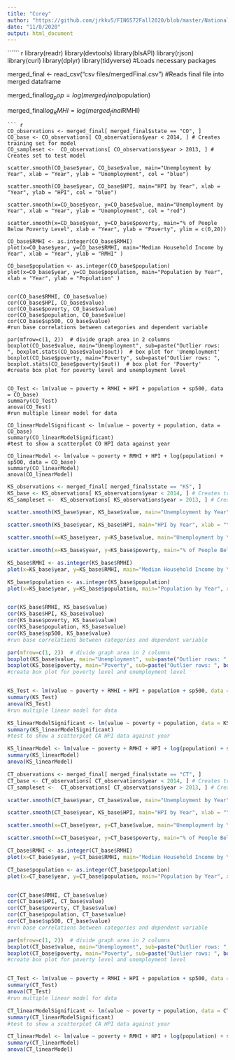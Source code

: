 ```yaml
---
title: "Corey"
author: "https://github.com/jrkkv5/FIN6572Fall2020/blob/master/National%20Debt/importNationalDebt.Rmd"
date: "11/8/2020"
output: html_document
---
```

`````` r
library(readr)
library(devtools)
library(blsAPI)
library(rjson)
library(curl)
library(dplyr)
library(tidyverse)
#Loads necessary packages

merged_final <- read_csv("csv files/mergedFinal.csv")
#Reads final file into merged dataframe

merged_final$log_pop = log(merged_final$population)

merged_final$log_RMHI = log(merged_final$RMHI)
```
``` r

CO_observations <- merged_final[ merged_final$state == "CO", ]
CO_base <- CO_observations[ CO_observations$year < 2014, ] # Creates training set for model
CO_sampleset <-  CO_observations[ CO_observations$year > 2013, ] # Creates set to test model

scatter.smooth(CO_base$year, CO_base$value, main="Unemployment by Year", xlab = "Year", ylab = "Unemployment", col = "blue")

scatter.smooth(CO_base$year, CO_base$HPI, main="HPI by Year", xlab = "Year", ylab = "HPI", col = "blue")

scatter.smooth(x=CO_base$year, y=CO_base$value, main="Unemployment by Year", xlab = "Year", ylab = "Unemployment", col = "red")

scatter.smooth(x=CO_base$year, y=CO_base$poverty, main="% of People Below Poverty Level", xlab = "Year", ylab = "Poverty", ylim = c(0,20))

CO_base$RMHI <- as.integer(CO_base$RMHI)
plot(x=CO_base$year, y=CO_base$RMHI, main="Median Household Income by Year", xlab = "Year", ylab = "RMHI" )

CO_base$population <- as.integer(CO_base$population)
plot(x=CO_base$year, y=CO_base$population, main="Population by Year", xlab = "Year", ylab = "Population" )


cor(CO_base$RMHI, CO_base$value)
cor(CO_base$HPI, CO_base$value)
cor(CO_base$poverty, CO_base$value)
cor(CO_base$population, CO_base$value)
cor(CO_base$sp500, CO_base$value)
#run base correlations between categories and dependent variable

par(mfrow=c(1, 2))  # divide graph area in 2 columns
boxplot(CO_base$value, main="Unemployment", sub=paste("Outlier rows: ", boxplot.stats(CO_base$value)$out))  # box plot for 'Unemployment'
boxplot(CO_base$poverty, main="Poverty", sub=paste("Outlier rows: ", boxplot.stats(CO_base$poverty)$out))  # box plot for 'Poverty'
#create box plot for poverty level and unemployment level


CO_Test <- lm(value ~ poverty + RMHI + HPI + population + sp500, data = CO_base)
summary(CO_Test)
anova(CO_Test)
#run multiple linear model for data

CO_linearModelSignificant <- lm(value ~ poverty + population, data = CO_base)
summary(CO_linearModelSignificant)
#test to show a scatterplot CO HPI data against year

CO_linearModel <- lm(value ~ poverty + RMHI + HPI + log(population) + sp500, data = CO_base)
summary(CO_linearModel)
anova(CO_linearModel)
```
``` r

KS_observations <- merged_final[ merged_final$state == "KS", ]
KS_base <- KS_observations[ KS_observations$year < 2014, ] # Creates training set for model
KS_sampleset <-  KS_observations[ KS_observations$year > 2013, ] # Creates set to test model

scatter.smooth(KS_base$year, KS_base$value, main="Unemployment by Year", xlab = "Year", ylab = "Unemployment", col = "blue")

scatter.smooth(KS_base$year, KS_base$HPI, main="HPI by Year", xlab = "Year", ylab = "HPI", col = "blue")

scatter.smooth(x=KS_base$year, y=KS_base$value, main="Unemployment by Year", xlab = "Year", ylab = "Unemployment", col = "red")

scatter.smooth(x=KS_base$year, y=KS_base$poverty, main="% of People Below Poverty Level", xlab = "Year", ylab = "Poverty", ylim = c(0,20))

KS_base$RMHI <- as.integer(KS_base$RMHI)
plot(x=KS_base$year, y=KS_base$RMHI, main="Median Household Income by Year", xlab = "Year", ylab = "RMHI" )

KS_base$population <- as.integer(KS_base$population)
plot(x=KS_base$year, y=KS_base$population, main="Population by Year", xlab = "Year", ylab = "Population" )


cor(KS_base$RMHI, KS_base$value)
cor(KS_base$HPI, KS_base$value)
cor(KS_base$poverty, KS_base$value)
cor(KS_base$population, KS_base$value)
cor(KS_base$sp500, KS_base$value)
#run base correlations between categories and dependent variable

par(mfrow=c(1, 2))  # divide graph area in 2 columns
boxplot(KS_base$value, main="Unemployment", sub=paste("Outlier rows: ", boxplot.stats(KS_base$value)$out))  # box plot for 'Unemployment'
boxplot(KS_base$poverty, main="Poverty", sub=paste("Outlier rows: ", boxplot.stats(KS_base$poverty)$out))  # box plot for 'Poverty'
#create box plot for poverty level and unemployment level


KS_Test <- lm(value ~ poverty + RMHI + HPI + population + sp500, data = KS_base)
summary(KS_Test)
anova(KS_Test)
#run multiple linear model for data

KS_linearModelSignificant <- lm(value ~ poverty + population, data = KS_base)
summary(KS_linearModelSignificant)
#test to show a scatterplot CA HPI data against year

KS_linearModel <- lm(value ~ poverty + RMHI + HPI + log(population) + sp500, data = KS_base)
summary(KS_linearModel)
anova(KS_linearModel)
```

``` r

CT_observations <- merged_final[ merged_final$state == "CT", ]
CT_base <- CT_observations[ CT_observations$year < 2014, ] # Creates training set for model
CT_sampleset <-  CT_observations[ CT_observations$year > 2013, ] # Creates set to test model

scatter.smooth(CT_base$year, CT_base$value, main="Unemployment by Year", xlab = "Year", ylab = "Unemployment", col = "blue")

scatter.smooth(CT_base$year, KS_base$HPI, main="HPI by Year", xlab = "Year", ylab = "HPI", col = "blue")

scatter.smooth(x=CT_base$year, y=CT_base$value, main="Unemployment by Year", xlab = "Year", ylab = "Unemployment", col = "red")

scatter.smooth(x=CT_base$year, y=CT_base$poverty, main="% of People Below Poverty Level", xlab = "Year", ylab = "Poverty", ylim = c(0,20))

CT_base$RMHI <- as.integer(CT_base$RMHI)
plot(x=CT_base$year, y=CT_base$RMHI, main="Median Household Income by Year", xlab = "Year", ylab = "RMHI" )

CT_base$population <- as.integer(CT_base$population)
plot(x=CT_base$year, y=CT_base$population, main="Population by Year", xlab = "Year", ylab = "Population" )


cor(CT_base$RMHI, CT_base$value)
cor(CT_base$HPI, CT_base$value)
cor(CT_base$poverty, CT_base$value)
cor(CT_base$population, CT_base$value)
cor(CT_base$sp500, CT_base$value)
#run base correlations between categories and dependent variable

par(mfrow=c(1, 2))  # divide graph area in 2 columns
boxplot(CT_base$value, main="Unemployment", sub=paste("Outlier rows: ", boxplot.stats(CT_base$value)$out))  # box plot for 'Unemployment'
boxplot(CT_base$poverty, main="Poverty", sub=paste("Outlier rows: ", boxplot.stats(CT_base$poverty)$out))  # box plot for 'Poverty'
#create box plot for poverty level and unemployment level


CT_Test <- lm(value ~ poverty + RMHI + HPI + population + sp500, data = CT_base)
summary(CT_Test)
anova(CT_Test)
#run multiple linear model for data

CT_linearModelSignificant <- lm(value ~ poverty + population, data = CT_base)
summary(CT_linearModelSignificant)
#test to show a scatterplot CA HPI data against year

CT_linearModel <- lm(value ~ poverty + RMHI + HPI + log(population) + sp500, data = CT_base)
summary(CT_linearModel)
anova(CT_linearModel)
```